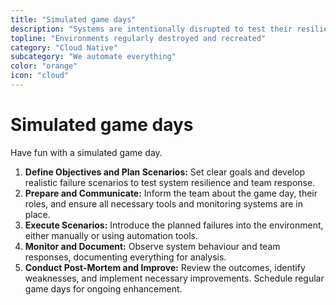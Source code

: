 ```yaml
---
title: "Simulated game days"
description: "Systems are intentionally disrupted to test their resilience and the team's ability to respond effectively."
topline: "Environments regularly destroyed and recreated"
category: "Cloud Native"
subcategory: "We automate everything"
color: "orange"
icon: "cloud"
---
```



# Simulated game days

Have fun with a simulated game day.

1. **Define Objectives and Plan Scenarios:** Set clear goals and develop realistic failure scenarios to test system resilience and team response.
2. **Prepare and Communicate:** Inform the team about the game day, their roles, and ensure all necessary tools and monitoring systems are in place.
3. **Execute Scenarios:** Introduce the planned failures into the environment, either manually or using automation tools.
4. **Monitor and Document:** Observe system behaviour and team responses, documenting everything for analysis.
5. **Conduct Post-Mortem and Improve:** Review the outcomes, identify weaknesses, and implement necessary improvements. Schedule regular game days for ongoing enhancement.
